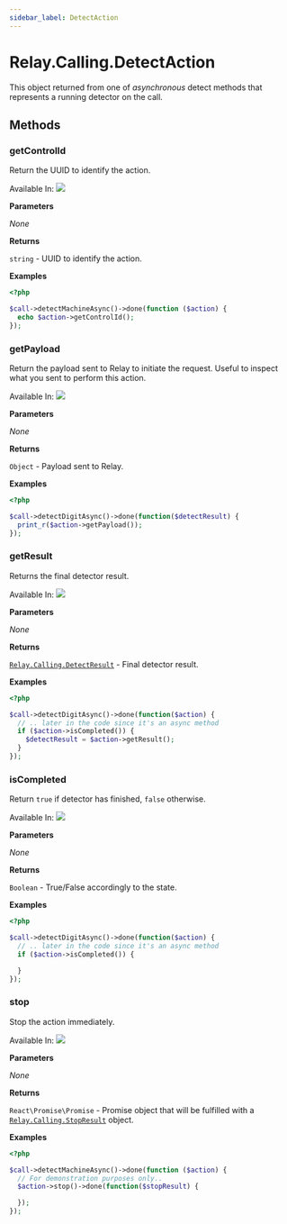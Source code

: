 ```yaml
---
sidebar_label: DetectAction
---
```


# Relay.Calling.DetectAction

This object returned from one of _asynchronous_ detect methods that represents a running detector on the call.

## Methods

<div class="method-definitions"></div>

### getControlId

Return the UUID to identify the action.

Available In: <img class="method-available-tag" src="https://img.shields.io/badge/-v2.1+-brightgreen.svg" />

**Parameters**

_None_

**Returns**

`string` - UUID to identify the action.

**Examples**

```php title="Start a detector and print the controlId."
<?php

$call->detectMachineAsync()->done(function ($action) {
  echo $action->getControlId();
});
```

### getPayload

Return the payload sent to Relay to initiate the request. Useful to inspect what you sent to perform this action.

Available In: <img class="method-available-tag" src="https://img.shields.io/badge/-v2.1+-brightgreen.svg" />

**Parameters**

_None_

**Returns**

`Object` - Payload sent to Relay.

**Examples**

```php title="Start a detector and print out the payload."
<?php

$call->detectDigitAsync()->done(function($detectResult) {
  print_r($action->getPayload());
});
```

### getResult

Returns the final detector result.

Available In: <img class="method-available-tag" src="https://img.shields.io/badge/-v2.1+-brightgreen.svg" />

**Parameters**

_None_

**Returns**

[`Relay.Calling.DetectResult`](php/reference/relay_calling/detect_result.mdx) - Final detector result.

**Examples**

```php title="Trying detecting DTMF and grab the result when it's completed."
<?php

$call->detectDigitAsync()->done(function($action) {
  // .. later in the code since it's an async method
  if ($action->isCompleted()) {
    $detectResult = $action->getResult();
  }
});
```

### isCompleted

Return `true` if detector has finished, `false` otherwise.

Available In: <img class="method-available-tag" src="https://img.shields.io/badge/-v2.1+-brightgreen.svg" />

**Parameters**

_None_

**Returns**

`Boolean` - True/False accordingly to the state.

**Examples**

```php title="Trying detecting DTMF and check if it has finished."
<?php

$call->detectDigitAsync()->done(function($action) {
  // .. later in the code since it's an async method
  if ($action->isCompleted()) {

  }
});
```

### stop

Stop the action immediately.

Available In: <img class="method-available-tag" src="https://img.shields.io/badge/-v2.1+-brightgreen.svg" />

**Parameters**

_None_

**Returns**

`React\Promise\Promise` - Promise object that will be fulfilled with a [`Relay.Calling.StopResult`](php/reference/relay_calling/stop_result.mdx) object.

**Examples**

```php title="Trying detecting a machine and then stop the action."
<?php

$call->detectMachineAsync()->done(function ($action) {
  // For demonstration purposes only..
  $action->stop()->done(function($stopResult) {

  });
});
```
